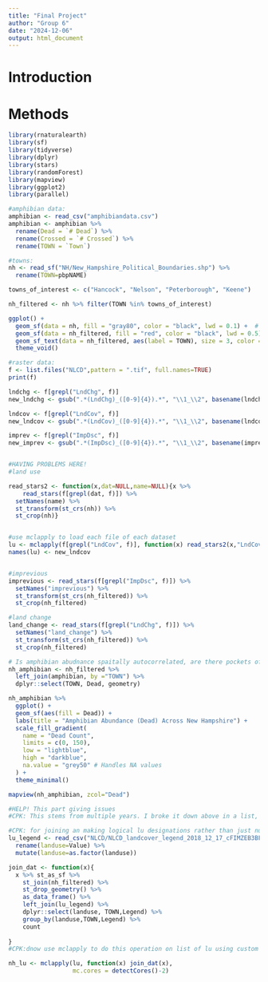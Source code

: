 ```yaml
---
title: "Final Project"
author: "Group 6"
date: "2024-12-06"
output: html_document
---
```


# Introduction 


# Methods 



```r
library(rnaturalearth)
library(sf)
library(tidyverse)
library(dplyr)
library(stars)
library(randomForest)
library(mapview)
library(ggplot2)
library(parallel)
```

```r
#amphibian data: 
amphibian <- read_csv("amphibiandata.csv")
amphibian <- amphibian %>%
  rename(Dead = `# Dead`) %>% 
  rename(Crossed = `# Crossed`) %>% 
  rename(TOWN = `Town`)

#towns: 
nh <- read_sf("NH/New_Hampshire_Political_Boundaries.shp") %>%
  rename(TOWN=pbpNAME) 

towns_of_interest <- c("Hancock", "Nelson", "Peterborough", "Keene")

nh_filtered <- nh %>% filter(TOWN %in% towns_of_interest)

ggplot() +
  geom_sf(data = nh, fill = "gray80", color = "black", lwd = 0.1) +  # Background towns
  geom_sf(data = nh_filtered, fill = "red", color = "black", lwd = 0.5) +  # Highlight towns of interest
  geom_sf_text(data = nh_filtered, aes(label = TOWN), size = 3, color = "black") +  # Label towns of interest
  theme_void()
```

```r
#raster data:
f <- list.files("NLCD",pattern = ".tif", full.names=TRUE)
print(f)

lndchg <- f[grepl("LndChg", f)]
new_lndchg <- gsub(".*(LndChg)_([0-9]{4}).*", "\\1_\\2", basename(lndchg))

lndcov <- f[grepl("LndCov", f)]
new_lndcov <- gsub(".*(LndCov)_([0-9]{4}).*", "\\1_\\2", basename(lndcov))

imprev <- f[grepl("ImpDsc", f)]
new_imprev <- gsub(".*(ImpDsc)_([0-9]{4}).*", "\\1_\\2", basename(imprev))


#HAVING PROBLEMS HERE!
#land use

read_stars2 <- function(x,dat=NULL,name=NULL){x %>% 
    read_stars(f[grepl(dat, f)]) %>%
  setNames(name) %>%
  st_transform(st_crs(nh)) %>%
  st_crop(nh)}


#use mclapply to load each file of each dataset
lu <- mclapply(f[grepl("LndCov", f)], function(x) read_stars2(x,"LndCov","landuse"),mc.cores = detectCores()-2)
names(lu) <- new_lndcov


#imprevious
imprevious <- read_stars(f[grepl("ImpDsc", f)]) %>%
  setNames("imprevious") %>%
  st_transform(st_crs(nh_filtered)) %>%
  st_crop(nh_filtered) 

#land change
land_change <- read_stars(f[grepl("LndChg", f)]) %>%
  setNames("land_change") %>%
  st_transform(st_crs(nh_filtered)) %>%
  st_crop(nh_filtered)
```

```r
# Is amphibian abudnance spaitally autocorrelated, are there pockets of higher or lower dead??
nh_amphibian <- nh_filtered %>% 
  left_join(amphibian, by ="TOWN") %>% 
  dplyr::select(TOWN, Dead, geometry)

nh_amphibian %>%
  ggplot() + 
  geom_sf(aes(fill = Dead)) +
  labs(title = "Amphibian Abundance (Dead) Across New Hampshire") +
  scale_fill_gradient(
    name = "Dead Count", 
    limits = c(0, 150), 
    low = "lightblue", 
    high = "darkblue", 
    na.value = "grey50" # Handles NA values
  ) +
  theme_minimal()

mapview(nh_amphibian, zcol="Dead")
```
```r

#HELP! This part giving issues
#CPK: This stems from multiple years. I broke it down above in a list, now we can join the stars data with the shapes and the legend (see below) working on a list again.

#CPK: for joining an making logical lu designations rather than just numbers
lu_legend <- read_csv("NLCD/NLCD_landcover_legend_2018_12_17_cFIMZEB3BFBhJA54WRx4.csv") %>% 
  rename(landuse=Value) %>% 
  mutate(landuse=as.factor(landuse))

join_dat <- function(x){
  x %>% st_as_sf %>% 
    st_join(nh_filtered) %>% 
    st_drop_geometry() %>% 
    as_data_frame() %>% 
    left_join(lu_legend) %>% 
    dplyr::select(landuse, TOWN,Legend) %>% 
    group_by(landuse,TOWN,Legend) %>% 
    count
  
}
#CPK:dnow use mclapply to do this operation on list of lu using custom fun. do same for other data. Beware. This will still take a while. If you'd like to decrease the time, you could downstample the stars objects, but this has a resolution tradeoff, of course.

nh_lu <- mclapply(lu, function(x) join_dat(x),
                  mc.cores = detectCores()-2)

```
